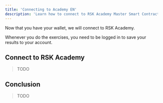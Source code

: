 ---
title: 'Connecting to Academy EN'
description: 'Learn how to connect to RSK Academy Master Smart Contract'
---

Now that you have your wallet, we will connect to RSK Academy.

Whenever you do the exercises,
you need to be logged in to save your results to your account.

## Connect to RSK Academy

> TODO

## Conclusion

> TODO


